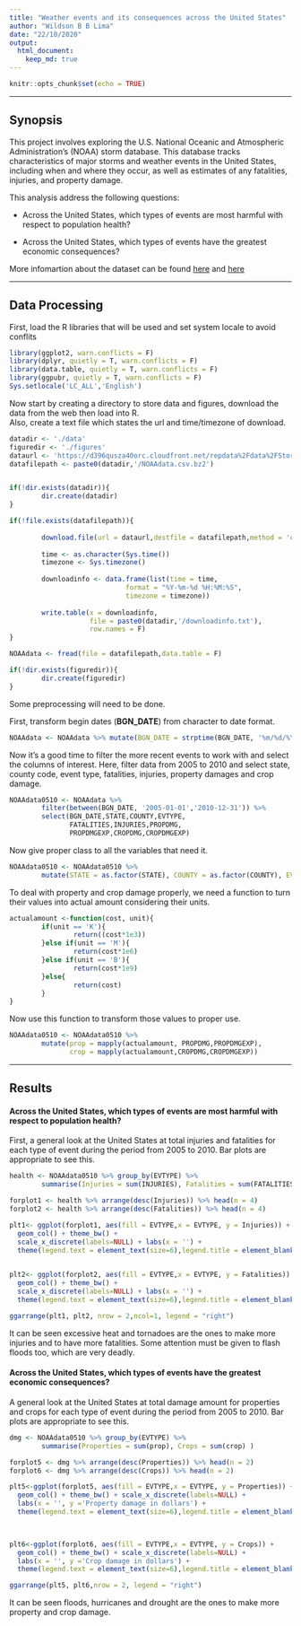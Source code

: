 ```yaml
---
title: "Weather events and its consequences across the United States"
author: "Wildson B B Lima"
date: "22/10/2020"
output: 
  html_document:
    keep_md: true
---
```


```r
knitr::opts_chunk$set(echo = TRUE)
```

-------  

## Synopsis

This project involves exploring the U.S. National Oceanic and Atmospheric Administration's (NOAA) storm database. This database tracks characteristics of major storms and weather events in the United States, including when and where they occur, as well as estimates of any fatalities, injuries, and property damage.  

This analysis address the following questions:  

* Across the United States, which types of events are most harmful with respect to population health?  

* Across the United States, which types of events have the greatest economic consequences?  

More infomartion about the dataset can be found [here](https://d396qusza40orc.cloudfront.net/repdata%2Fpeer2_doc%2Fpd01016005curr.pdf) and [here](https://d396qusza40orc.cloudfront.net/repdata%2Fpeer2_doc%2FNCDC%20Storm%20Events-FAQ%20Page.pdf)

-------  

## Data Processing  
First, load the R libraries that will be used and set system locale to avoid conflits  

```r
library(ggplot2, warn.conflicts = F)
library(dplyr, quietly = T, warn.conflicts = F)
library(data.table, quietly = T, warn.conflicts = F)
library(ggpubr, quietly = T, warn.conflicts = F)
Sys.setlocale('LC_ALL','English')  
```  

Now start by creating a directory to store data and figures, download the data from the web then load into R.  
Also, create a text file which states the url and time/timezone of download.  

```r
datadir <- './data'
figuredir <- './figures'
dataurl <- 'https://d396qusza40orc.cloudfront.net/repdata%2Fdata%2FStormData.csv.bz2'
datafilepath <- paste0(datadir,'/NOAAdata.csv.bz2')


if(!dir.exists(datadir)){
        dir.create(datadir)
}

if(!file.exists(datafilepath)){
        
        download.file(url = dataurl,destfile = datafilepath,method = 'curl')
        
        time <- as.character(Sys.time())
        timezone <- Sys.timezone()
        
        downloadinfo <- data.frame(list(time = time, 
                             format = "%Y-%m-%d %H:%M:%S",
                             timezone = timezone))
        
        write.table(x = downloadinfo,
                    file = paste0(datadir,'/downloadinfo.txt'),
                    row.names = F)
}

NOAAdata <- fread(file = datafilepath,data.table = F)

if(!dir.exists(figuredir)){
        dir.create(figuredir)
}


```  

Some preprocessing will need to be done.

First, transform begin dates (**BGN_DATE**) from character to date format.

```r
NOAAdata <- NOAAdata %>% mutate(BGN_DATE = strptime(BGN_DATE, '%m/%d/%Y %H:%M:%S'))
```  

Now it's a good time to filter the more recent events to work with and select the columns of interest. Here, filter data from 2005 to 2010 and select state, county code, event type, fatalities, injuries, property damages and crop damage. 

```r
NOAAdata0510 <- NOAAdata %>% 
        filter(between(BGN_DATE, '2005-01-01','2010-12-31')) %>% 
        select(BGN_DATE,STATE,COUNTY,EVTYPE,
               FATALITIES,INJURIES,PROPDMG,
               PROPDMGEXP,CROPDMG,CROPDMGEXP)
```  

Now give proper class to all the variables that need it.  

```r
NOAAdata0510 <- NOAAdata0510 %>%
        mutate(STATE = as.factor(STATE), COUNTY = as.factor(COUNTY), EVTYPE = as.factor(EVTYPE))
```  

To deal with property and crop damage properly, we need a function to turn their values into actual amount considering their units.

```r
actualamount <-function(cost, unit){
        if(unit == 'K'){
                return((cost*1e3))
        }else if(unit == 'M'){
                return(cost*1e6)
        }else if(unit == 'B'){
                return(cost*1e9)
        }else{
                return(cost)
        }
}
```  

Now use this function to transform those values to proper use.  

```r
NOAAdata0510 <- NOAAdata0510 %>% 
        mutate(prop = mapply(actualamount, PROPDMG,PROPDMGEXP),
               crop = mapply(actualamount,CROPDMG,CROPDMGEXP))
```

---  

## Results

#### Across the United States, which types of events are most harmful with respect to population health?  

First, a general look at the United States at total injuries and fatalities for each type of event during the period from 2005 to 2010. Bar plots are appropriate to see this.  

```r
health <- NOAAdata0510 %>% group_by(EVTYPE) %>%
        summarise(Injuries = sum(INJURIES), Fatalities = sum(FATALITIES) )

forplot1 <- health %>% arrange(desc(Injuries)) %>% head(n = 4)
forplot2 <- health %>% arrange(desc(Fatalities)) %>% head(n = 4)

plt1<- ggplot(forplot1, aes(fill = EVTYPE,x = EVTYPE, y = Injuries)) +
  geom_col() + theme_bw() +
  scale_x_discrete(labels=NULL) + labs(x = '') +
  theme(legend.text = element_text(size=6),legend.title = element_blank())   
  

plt2<- ggplot(forplot2, aes(fill = EVTYPE,x = EVTYPE, y = Fatalities)) +
  geom_col() + theme_bw() +
  scale_x_discrete(labels=NULL) + labs(x = '') +
  theme(legend.text = element_text(size=6),legend.title = element_blank())

ggarrange(plt1, plt2, nrow = 2,ncol=1, legend = "right")
```  

It can be seen excessive heat and tornadoes are the ones to make more injuries and to have more fatalities. Some attention must be given to flash floods too, which are very deadly.  

#### Across the United States, which types of events have the greatest economic consequences?  

A general look at the United States at total damage amount for properties and crops for each type of event during the period from 2005 to 2010. Bar plots are appropriate to see this.  

```r
dmg <- NOAAdata0510 %>% group_by(EVTYPE) %>%
        summarise(Properties = sum(prop), Crops = sum(crop) )  

forplot5 <- dmg %>% arrange(desc(Properties)) %>% head(n = 2)
forplot6 <- dmg %>% arrange(desc(Crops)) %>% head(n = 2)

plt5<-ggplot(forplot5, aes(fill = EVTYPE,x = EVTYPE, y = Properties)) +
  geom_col() + theme_bw() + scale_x_discrete(labels=NULL) + 
  labs(x = '', y ='Property damage in dollars') +
  theme(legend.text = element_text(size=6),legend.title = element_blank()) 
  


plt6<-ggplot(forplot6, aes(fill = EVTYPE,x = EVTYPE, y = Crops)) +
  geom_col() + theme_bw() + scale_x_discrete(labels=NULL) + 
  labs(x = '', y ='Crop damage in dollars') +
  theme(legend.text = element_text(size=6),legend.title = element_blank())

ggarrange(plt5, plt6,nrow = 2, legend = "right")

```  

It can be seen floods, hurricanes and drought are the ones to make more property and crop damage.




